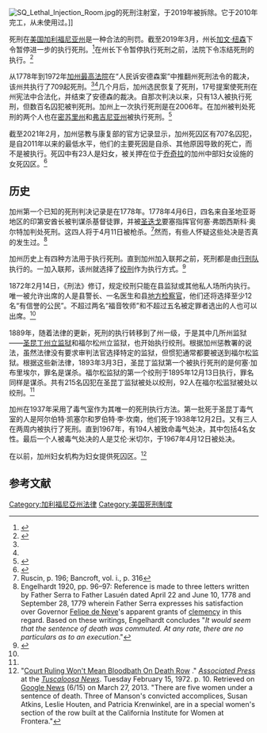 {{NoteTA|G1=地名}}


[[File:SQ_Lethal_Injection_Room.jpg|thumb]]的死刑注射室，于2019年被拆除。它于2010年完工，从未使用过。]]

死刑在[[美国|美国]][[加利福尼亚州|加利福尼亚州]]是一种合法的刑罚。截至2019年3月，州长[[加文·纽森|加文·纽森]]下令暂停进一步的执行死刑。<ref>{{cite web|url=https://www.bbc.com/news/world-us-canada-47549422|title=California governor to halt executions|website=bbc.co.uk|access-date=2019-03-13|archive-date=2019-08-19|archive-url=https://web.archive.org/web/20190819065131/https://www.bbc.com/news/world-us-canada-47549422}}</ref>在州长下令暂停执行死刑之前，法院下令冻结死刑的执行。<ref>{{cite web|url=https://www.latimes.com/opinion/story/2020-11-12/gascon-los-angeles-death-penalty|title=D.A.-elect George Gascón's ban on new death sentences is a welcome change|date=November 12, 2020|access-date=February 1, 2021|work=[[Los_Angeles_Times|Los Angeles Times]]|archive-date=2021-03-09|archive-url=https://web.archive.org/web/20210309175822/https://www.latimes.com/opinion/story/2020-11-12/gascon-los-angeles-death-penalty}}</ref>

从1778年到1972年[[加州最高法院|加州最高法院]]在“人民诉安德森案”中推翻州死刑法令的裁决，该州共执行了709起死刑。<ref name=ruscin/><ref name=engelhardt/>几个月后，加州选民恢复了死刑，17号提案使死刑在州宪法中合法化，并结束了安德森的裁决。自那次判决以来，只有13人被执行死刑，但数百名囚犯被判死刑。加州上一次执行死刑是在2006年。在加州被判处死刑的两个人也在[[密苏里州|密苏里州]]和[[弗吉尼亚州|弗吉尼亚州]]被执行死刑。<ref>{{cite web |title=Condemned Inmates Who Have Died Since 1978 |url=https://www.cdcr.ca.gov/capital-punishment/condemned-inmates-who-have-died-since-1978/ |website=California Department of Corrections and Rehabilitation |access-date=2021-03-02 |archive-date=2019-07-30 |archive-url=https://web.archive.org/web/20190730224023/https://www.cdcr.ca.gov/capital-punishment/condemned-inmates-who-have-died-since-1978/ }}</ref>

截至2021年2月，加州惩教与康复部的官方记录显示，加州死囚区有707名囚犯，是自2011年以来的最低水平，他们的主要死因是自杀、其他原因导致的死亡，而不是被执行。死囚中有23人是妇女，被关押在位于[[乔奇拉_(加利福尼亚州)|乔奇拉]]的加州中部妇女设施的女死囚区。<ref name="sacbee.com">{{cite web|title = California votes to keep death penalty|url = http://www.sacbee.com/news/politics-government/capitol-alert/article113661704.html|website = sacbee.com|access-date = November 9, 2016|archive-date = 2019-11-08|archive-url = https://web.archive.org/web/20191108211311/https://www.sacbee.com/news/politics-government/capitol-alert/article113661704.html}}</ref>
== 历史 ==
加州第一个已知的死刑判决记录是在1778年。1778年4月6日，四名来自圣地亚哥地区的印第安酋长被判谋杀基督徒罪，并被[[聖地牙哥_(加利福尼亞州)|圣迭戈]]要塞指挥官何塞·弗朗西斯科·奥尔特加判处死刑。这四人将于4月11日被枪杀。<ref name=ruscin>Ruscin, p. 196; Bancroft, vol. i., p. 316</ref>然而，有些人怀疑这些处决是否真的发生过。<ref name=engelhardt>Engelhardt 1920, pp. 96–97: Reference is made to three letters written by Father Serra to Father Lasuén dated April 22 and June 10, 1778 and September 28, 1779 wherein Father Serra expresses his satisfaction over Governor [[Felipe_de_Neve|Felipe de Neve]]'s apparent grants of [[pardon|clemency]] in this regard. Based on these writings, Engelhardt concludes "''It would seem that the sentence of death was commuted. At any rate, there are no particulars as to an execution''."</ref>

加州历史上有四种方法用于执行死刑。直到加州加入联邦之前，死刑都是由[[行刑队|行刑队]]执行的。一加入联邦，该州就选择了[[绞刑|绞刑]]作为执行方式。<ref name="ReferenceCDCR">{{cite web |title=The History of Capital Punishment in California |url=http://www.cdcr.ca.gov/Capital_Punishment/history_of_capital_punishment.html |website=[[California_Department_of_Corrections_and_Rehabilitation|California Department of Corrections and Rehabilitation]] |access-date=2018-08-12 |archive-url=https://web.archive.org/web/20160302160531/http://www.cdcr.ca.gov/Capital_Punishment/history_of_capital_punishment.html |archive-date=March 2, 2016 |url-status=dead }}</ref>

1872年2月14日，《刑法》修订，规定绞刑只能在县监狱或其他私人场所内执行。唯一被允许出席的人是县警长、一名医生和县[[地方检察官|地方检察官]]，他们还将选择至少12名“有信誉的公民”。不超过两名“福音牧师”和不超过五名被定罪者选出的人也可以出席。<ref name="ReferenceCDCR"/>

1889年，随着法律的更新，死刑的执行转移到了州一级，于是其中几所州监狱——[[圣昆丁州立监狱|圣昆丁州立监狱]]和福尔松州立监狱，也开始执行绞刑。根据加州惩教署的说法，虽然法律没有要求审判法官选择特定的监狱，但惯犯通常都要被送到福尔松监狱。根据这些新法律，1893年3月3日，圣昆丁监狱第一个被执行死刑的是何塞·加布里埃尔，罪名是谋杀。福尔松监狱的第一个绞刑于1895年12月13日执行，罪名同样是谋杀。共有215名囚犯在圣昆丁监狱被处以绞刑，92人在福尔松监狱被处以绞刑。<ref name="ReferenceCDCR"/>

加州在1937年采用了毒气室作为其唯一的死刑执行方法。第一批死于圣昆丁毒气室的人是阿尔伯特·凯塞尔和罗伯特·李·坎南，他们死于1938年12月2日。又有三人在两周内被执行了死刑。直到1967年，有194人被致命毒气处决，其中包括4名女性。最后一个人被毒气处决的人是艾伦·米切尔，于1967年4月12日被处决。

在以前，加州妇女机构为妇女提供死囚区。<ref>"[https://news.google.com/newspapers?nid=1817&dat=19720215&id=mAMdAAAAIBAJ&sjid=QJwEAAAAIBAJ&pg=7260,2543785 Court Ruling Won't Mean Bloodbath On Death Row] {{Wayback|url=https://news.google.com/newspapers?nid=1817&dat=19720215&id=mAMdAAAAIBAJ&sjid=QJwEAAAAIBAJ&pg=7260,2543785 |date=20160603191529 }}." ''[[Associated_Press|Associated Press]]'' at the ''[[Tuscaloosa_News|Tuscaloosa News]]''. Tuesday February 15, 1972. p. 10. Retrieved on [[Google_News|Google News]] (6/15) on March 27, 2013. "There are five women under a sentence of death. Three of Manson's convicted accomplices, Susan Atkins, Leslie Houten, and Patricia Krenwinkel, are in a special women's section of the row built at the California Institute for Women at Frontera."</ref>

==参考文献==
{{reflist}}

[[Category:加利福尼亞州法律|Category:加利福尼亞州法律]]
[[Category:美国死刑制度|Category:美国死刑制度]]